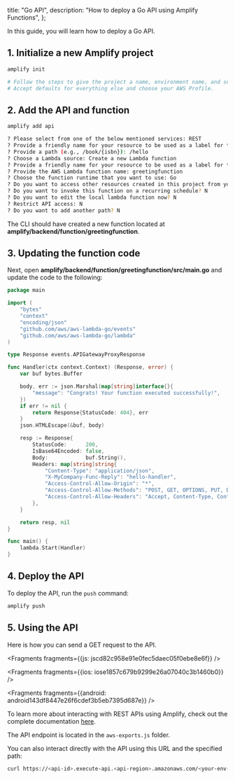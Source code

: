   title: "Go API",
  description: "How to deploy a Go API using Amplify Functions",
};



In this guide, you will learn how to deploy a Go API.

## 1. Initialize a new Amplify project

```sh
amplify init

# Follow the steps to give the project a name, environment name, and set the default text editor.
# Accept defaults for everything else and choose your AWS Profile.
```

## 2. Add the API and function

```sh
amplify add api

? Please select from one of the below mentioned services: REST
? Provide a friendly name for your resource to be used as a label for this category in the project: goapi
? Provide a path (e.g., /book/{isbn}): /hello
? Choose a Lambda source: Create a new Lambda function
? Provide a friendly name for your resource to be used as a label for this category in the project: greetingfunction
? Provide the AWS Lambda function name: greetingfunction
? Choose the function runtime that you want to use: Go
? Do you want to access other resources created in this project from your Lambda function? N
? Do you want to invoke this function on a recurring schedule? N
? Do you want to edit the local lambda function now? N
? Restrict API access: N
? Do you want to add another path? N
```

The CLI should have created a new function located at **amplify/backend/function/greetingfunction**.

## 3. Updating the function code

Next, open  **amplify/backend/function/greetingfunction/src/main.go** and update the code to the following:

```go
package main

import (
	"bytes"
	"context"
	"encoding/json"
	"github.com/aws/aws-lambda-go/events"
	"github.com/aws/aws-lambda-go/lambda"
)

type Response events.APIGatewayProxyResponse

func Handler(ctx context.Context) (Response, error) {
	var buf bytes.Buffer

	body, err := json.Marshal(map[string]interface{}{
		"message": "Congrats! Your function executed successfully!",
	})
	if err != nil {
		return Response{StatusCode: 404}, err
	}
	json.HTMLEscape(&buf, body)

	resp := Response{
		StatusCode:      200,
		IsBase64Encoded: false,
		Body:            buf.String(),
		Headers: map[string]string{
			"Content-Type": "application/json",
			"X-MyCompany-Func-Reply": "hello-handler",
			"Access-Control-Allow-Origin": "*",
			"Access-Control-Allow-Methods": "POST, GET, OPTIONS, PUT, DELETE",
			"Access-Control-Allow-Headers": "Accept, Content-Type, Content-Length, Accept-Encoding, X-CSRF-Token, Authorization",
		},
	}

	return resp, nil
}

func main() {
	lambda.Start(Handler)
}
```

## 4. Deploy the API

To deploy the API, run the `push` command:

```sh
amplify push
```

## 5. Using the API

Here is how you can send a GET request to the API.




<Fragments fragments={{js: jscd82c958e91e0fec5daec05f0ebe8e6f}} />



<Fragments fragments={{ios: iose1857c679b9299e26a07040c3b1460b0}} />



<Fragments fragments={{android: android143df8447e26f6cdef3b5eb7395d687e}} />

To learn more about interacting with REST APIs using Amplify, check out the complete documentation [here](/lib//restapi/getting-started).

The API endpoint is located in the `aws-exports.js` folder.

You can also interact directly with the API using this URL and the specified path:

```sh
curl https://<api-id>.execute-api.<api-region>.amazonaws.com/<your-env-name>/hello
```
